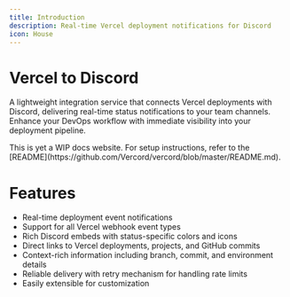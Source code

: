 ```yaml
---
title: Introduction
description: Real-time Vercel deployment notifications for Discord
icon: House
---
```


# Vercel to Discord

A lightweight integration service that connects Vercel deployments with Discord,
delivering real-time status notifications to your team channels. Enhance your
DevOps workflow with immediate visibility into your deployment pipeline.

<Callout>
  This is yet a WIP docs website. For setup instructions, refer to the
  [README](https://github.com/Vercord/vercord/blob/master/README.md).
</Callout>

# Features

- Real-time deployment event notifications
- Support for all Vercel webhook event types
- Rich Discord embeds with status-specific colors and icons
- Direct links to Vercel deployments, projects, and GitHub commits
- Context-rich information including branch, commit, and environment details
- Reliable delivery with retry mechanism for handling rate limits
- Easily extensible for customization
